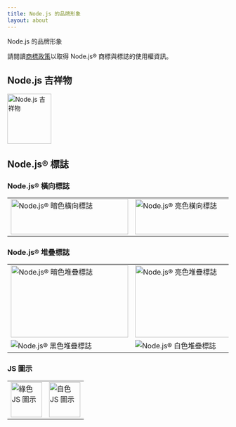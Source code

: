 ```yaml
---
title: Node.js 的品牌形象
layout: about
---
```


Node.js 的品牌形象

請閱讀[商標政策](https://trademark-policy.openjsf.org/)以取得 Node.js® 商標與標誌的使用權資訊。

## Node.js 吉祥物

<img
  alt="Node.js 吉祥物"
  src="/static/images/node-mascot.svg"
  className="w-[100px]"
  width="100"
  height="114"
/>

## Node.js® 標誌

### Node.js® 橫向標誌

<table>
<tr>
  <td>
    <img alt="Node.js® 暗色橫向標誌" src="/static/logos/nodejsDark.svg" className="h-[80px] w-[267px]" width="267" height="80" />
  </td>

  <td>
    <img alt="Node.js® 亮色橫向標誌" src="/static/logos/nodejsLight.svg" className="h-[80px] w-[267px] bg-neutral-950 p-2 dark:bg-transparent" width="267" height="80" />
  </td>
</tr>
</table>

### Node.js® 堆疊標誌

<table>
<tr>
  <td>
    <img alt="Node.js® 暗色堆疊標誌" src="/static/logos/nodejsStackedDark.svg" className="h-[164px] w-[267px]" width="267" height="164" />
  </td>

  <td>
    <img alt="Node.js® 亮色堆疊標誌" src="/static/logos/nodejsStackedLight.svg" className="h-[164px] w-[267px] rounded-xs bg-neutral-950 p-2 dark:bg-transparent" width="267" height="164" />
  </td>
</tr>

<tr>
  <td>
    <img alt="Node.js® 黑色堆疊標誌" src="/static/logos/nodejsStackedBlack.svg" />
  </td>

  <td>
    <img alt="Node.js® 白色堆疊標誌" src="/static/logos/nodejsStackedWhite.svg" className="rounded-xs bg-neutral-950 p-2 dark:bg-transparent" />
  </td>
</tr>
</table>

### JS 圖示

<table>
<tr>
  <td>
    <img alt="綠色 JS 圖示" src="/static/logos/jsIconGreen.sv" className="height-[80px] mx-auto w-[71px]" width="71" height="80" />
  </td>

  <td>
    <img alt="白色 JS 圖示" src="/static/logos/jsIconWhite.svg" className="height-[80px] mx-auto w-[71px] rounded-xs bg-neutral-950 p-2 dark:bg-transparent" width="71" height="80" />
  </td>
</tr>
</table>
